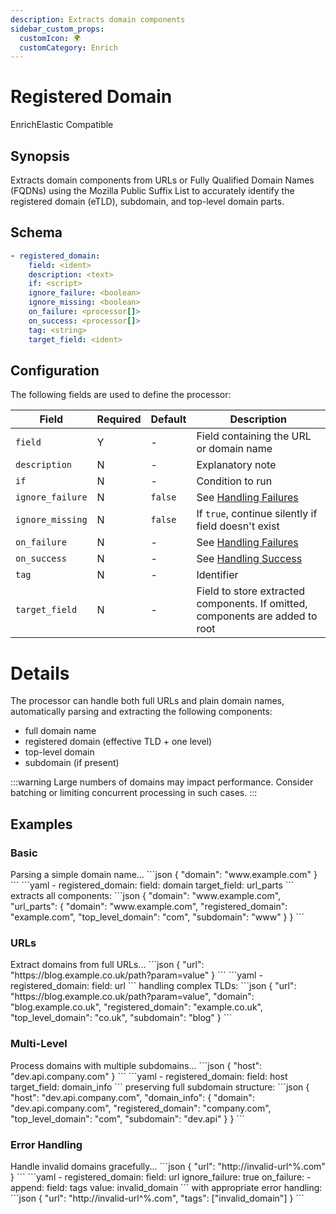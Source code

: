 ```yaml
---
description: Extracts domain components
sidebar_custom_props: 
  customIcon: 🌍
  customCategory: Enrich
---
```


# Registered Domain

<span className="theme-doc-version-badge badge badge--primary">Enrich</span><span className="theme-doc-version-badge badge badge--secondary">Elastic Compatible</span>

## Synopsis

Extracts domain components from URLs or Fully Qualified Domain Names (FQDNs) using the Mozilla Public Suffix List to accurately identify the registered domain (eTLD), subdomain, and top-level domain parts.

## Schema

```yaml {2}
- registered_domain:
    field: <ident>
    description: <text>
    if: <script>
    ignore_failure: <boolean>
    ignore_missing: <boolean>
    on_failure: <processor[]>
    on_success: <processor[]>
    tag: <string>
    target_field: <ident>
```

## Configuration

The following fields are used to define the processor:

|Field|Required|Default|Description|
|---|---|---|---|
|`field`|Y|-|Field containing the URL or domain name|
|`description`|N|-|Explanatory note|
|`if`|N|-|Condition to run|
|`ignore_failure`|N|`false`|See [Handling Failures](../handling-failures.mdx)|
|`ignore_missing`|N|`false`|If `true`, continue silently if field doesn't exist|
|`on_failure`|N|-|See [Handling Failures](../handling-failures.mdx)|
|`on_success`|N|-|See [Handling Success](../handling-success.mdx)|
|`tag`|N|-|Identifier|
|`target_field`|N|-|Field to store extracted components. If omitted, components are added to root|

# Details

The processor can handle both full URLs and plain domain names, automatically parsing and extracting the following components:

- full domain name
- registered domain (effective TLD + one level)
- top-level domain
- subdomain (if present)

:::warning
Large numbers of domains may impact performance. Consider batching or limiting concurrent processing in such cases.
:::

## Examples

### Basic

<ExampleGrid>
  <CommentCol>
    Parsing a simple domain name...
  </CommentCol>
  <CodeCol>
    ```json
    {
      "domain": "www.example.com"
    }
    ```
    ```yaml
    - registered_domain:
        field: domain
        target_field: url_parts
    ```
  </CodeCol>
  <CommentCol>
    extracts all components:
  </CommentCol>
  <CodeCol>
    ```json
    {
      "domain": "www.example.com",
      "url_parts": {
        "domain": "www.example.com",
        "registered_domain": "example.com",
        "top_level_domain": "com",
        "subdomain": "www"
      }
    }
    ```
  </CodeCol>
</ExampleGrid>

### URLs

<ExampleGrid>
  <CommentCol>
    Extract domains from full URLs...
  </CommentCol>
  <CodeCol>
    ```json
    {
      "url": "https://blog.example.co.uk/path?param=value"
    }
    ```
    ```yaml
    - registered_domain:
        field: url
    ```
  </CodeCol>
  <CommentCol>
    handling complex TLDs:
  </CommentCol>
  <CodeCol>
    ```json
    {
      "url": "https://blog.example.co.uk/path?param=value",
      "domain": "blog.example.co.uk",
      "registered_domain": "example.co.uk",
      "top_level_domain": "co.uk",
      "subdomain": "blog"
    }
    ```
  </CodeCol>
</ExampleGrid>

### Multi-Level

<ExampleGrid>
  <CommentCol>
    Process domains with multiple subdomains...
  </CommentCol>
  <CodeCol>
    ```json
    {
      "host": "dev.api.company.com"
    }
    ```
    ```yaml
    - registered_domain:
        field: host
        target_field: domain_info
    ```
  </CodeCol>
  <CommentCol>
    preserving full subdomain structure:
  </CommentCol>
  <CodeCol>
    ```json
    {
      "host": "dev.api.company.com",
      "domain_info": {
        "domain": "dev.api.company.com",
        "registered_domain": "company.com",
        "top_level_domain": "com",
        "subdomain": "dev.api"
      }
    }
    ```
  </CodeCol>
</ExampleGrid>

### Error Handling

<ExampleGrid>
  <CommentCol>
    Handle invalid domains gracefully...
  </CommentCol>
  <CodeCol>
    ```json
    {
      "url": "http://invalid-url^%.com"
    }
    ```
    ```yaml
    - registered_domain:
        field: url
        ignore_failure: true
        on_failure:
          - append:
              field: tags
              value: invalid_domain
    ```
  </CodeCol>
  <CommentCol>
    with appropriate error handling:
  </CommentCol>
  <CodeCol>
    ```json
    {
      "url": "http://invalid-url^%.com",
      "tags": ["invalid_domain"]
    }
    ```
  </CodeCol>
</ExampleGrid>
